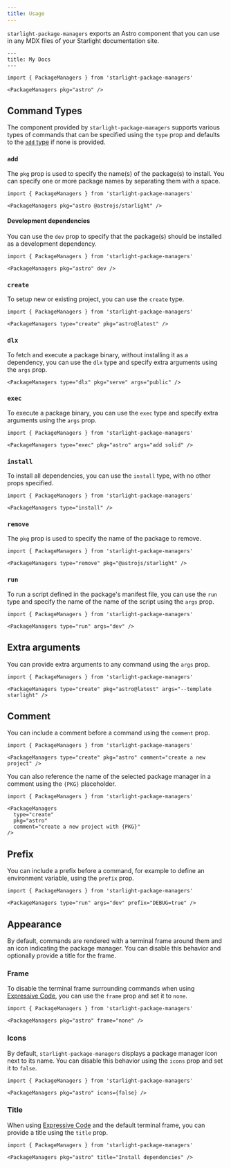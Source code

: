 ```yaml
---
title: Usage
---
```



`starlight-package-managers` exports an Astro component that you can use in any MDX files of your Starlight documentation site.

<Preview>

```mdx title="src/content/docs/example.mdx"
---
title: My Docs
---

import { PackageManagers } from 'starlight-package-managers'

<PackageManagers pkg="astro" />
```

<PackageManagers slot="preview" pkg="astro" />

</Preview>

## Command Types

The component provided by `starlight-package-managers` supports various types of commands that can be specified using the `type` prop and defaults to the [`add` type](#add) if none is provided.

### `add`

The `pkg` prop is used to specify the name(s) of the package(s) to install. You can specify one or more package names by separating them with a space.

<Preview>

```mdx title="src/content/docs/example.mdx" 'pkg="astro @astrojs/starlight"'
import { PackageManagers } from 'starlight-package-managers'

<PackageManagers pkg="astro @astrojs/starlight" />
```

<PackageManagers slot="preview" pkg="astro @astrojs/starlight" />

</Preview>

#### Development dependencies

You can use the `dev` prop to specify that the package(s) should be installed as a development dependency.

<Preview>

```mdx title="src/content/docs/example.mdx" "dev"
import { PackageManagers } from 'starlight-package-managers'

<PackageManagers pkg="astro" dev />
```

<PackageManagers slot="preview" pkg="astro" dev />

</Preview>

### `create`

To setup new or existing project, you can use the `create` type.

<Preview>

```mdx title="src/content/docs/example.mdx" 'type="create"'
import { PackageManagers } from 'starlight-package-managers'

<PackageManagers type="create" pkg="astro@latest" />
```

<PackageManagers slot="preview" type="create" pkg="astro@latest" />

</Preview>

### `dlx`

To fetch and execute a package binary, without installing it as a dependency, you can use the `dlx` type and specify extra arguments using the `args` prop.

<Preview>

```mdx title="src/content/docs/example.mdx" 'type="dlx"'
<PackageManagers type="dlx" pkg="serve" args="public" />
```

<PackageManagers slot="preview" type="dlx" pkg="serve" args="public" />

</Preview>

### `exec`

To execute a package binary, you can use the `exec` type and specify extra arguments using the `args` prop.

<Preview>

```mdx title="src/content/docs/example.mdx" 'type="exec"' 'args="add solid"'
import { PackageManagers } from 'starlight-package-managers'

<PackageManagers type="exec" pkg="astro" args="add solid" />
```

<PackageManagers slot="preview" type="exec" pkg="astro" args="add solid" />

</Preview>

### `install`

To install all dependencies, you can use the `install` type, with no other props specified.

<Preview>

```mdx title="src/content/docs/example.mdx" 'type="install"'
import { PackageManagers } from 'starlight-package-managers'

<PackageManagers type="install" />
```

<PackageManagers slot="preview" type="install" />

</Preview>

### `remove`

The `pkg` prop is used to specify the name of the package to remove.

<Preview>

```mdx title="src/content/docs/example.mdx" 'type="remove"'
import { PackageManagers } from 'starlight-package-managers'

<PackageManagers type="remove" pkg="@astrojs/starlight" />
```

<PackageManagers slot="preview" type="remove" pkg="@astrojs/starlight" />

</Preview>

### `run`

To run a script defined in the package's manifest file, you can use the `run` type and specify the name of the name of the script using the `args` prop.

<Preview>

```mdx title="src/content/docs/example.mdx" 'type="run"' 'args="dev"'
import { PackageManagers } from 'starlight-package-managers'

<PackageManagers type="run" args="dev" />
```

<PackageManagers slot="preview" type="run" args="dev" />

</Preview>

## Extra arguments

You can provide extra arguments to any command using the `args` prop.

<Preview>

```mdx title="src/content/docs/example.mdx" 'args="--template starlight"'
import { PackageManagers } from 'starlight-package-managers'

<PackageManagers type="create" pkg="astro@latest" args="--template starlight" />
```

<PackageManagers
  slot="preview"
  type="create"
  pkg="astro@latest"
  args="--template starlight"
/>

</Preview>

## Comment

You can include a comment before a command using the `comment` prop.

<Preview>

```mdx title="src/content/docs/example.mdx" 'comment="create a new project"'
import { PackageManagers } from 'starlight-package-managers'

<PackageManagers type="create" pkg="astro" comment="create a new project" />
```

<PackageManagers
  slot="preview"
  type="create"
  pkg="astro"
  comment="create a new project"
/>

</Preview>

You can also reference the name of the selected package manager in a comment using the `{PKG}` placeholder.

<Preview>

```mdx title="src/content/docs/example.mdx" "{PKG}"
import { PackageManagers } from 'starlight-package-managers'

<PackageManagers
  type="create"
  pkg="astro"
  comment="create a new project with {PKG}"
/>
```

<PackageManagers
  slot="preview"
  type="create"
  pkg="astro"
  comment="create a new project with {PKG}"
/>

</Preview>

## Prefix

You can include a prefix before a command, for example to define an environment variable, using the `prefix` prop.

<Preview>

```mdx title="src/content/docs/example.mdx" 'prefix="DEBUG=true"'
import { PackageManagers } from 'starlight-package-managers'

<PackageManagers type="run" args="dev" prefix="DEBUG=true" />
```

<PackageManagers slot="preview" type="run" args="dev" prefix="DEBUG=true" />

</Preview>

## Appearance

By default, commands are rendered with a terminal frame around them and an icon indicating the package manager.
You can disable this behavior and optionally provide a title for the frame.

### Frame

To disable the terminal frame surrounding commands when using [Expressive Code](https://starlight.astro.build/reference/configuration/#expressivecode), you can use the `frame` prop and set it to `none`.

<Preview>

```mdx title="src/content/docs/example.mdx" 'frame="none"'
import { PackageManagers } from 'starlight-package-managers'

<PackageManagers pkg="astro" frame="none" />
```

<PackageManagers slot="preview" pkg="astro" frame="none" />

</Preview>

### Icons

By default, `starlight-package-managers` displays a package manager icon next to its name.
You can disable this behavior using the `icons` prop and set it to `false`.

<Preview>

```mdx title="src/content/docs/example.mdx" 'icons={false}'
import { PackageManagers } from 'starlight-package-managers'

<PackageManagers pkg="astro" icons={false} />
```

<PackageManagers slot="preview" pkg="astro" icons={false} />

</Preview>

### Title

When using [Expressive Code](https://starlight.astro.build/reference/configuration/#expressivecode) and the default terminal frame, you can provide a title using the `title` prop.

<Preview>

```mdx title="src/content/docs/example.mdx" 'title="Install dependencies"'
import { PackageManagers } from 'starlight-package-managers'

<PackageManagers pkg="astro" title="Install dependencies" />
```

<PackageManagers slot="preview" pkg="astro" title="Install dependencies" />

</Preview>
